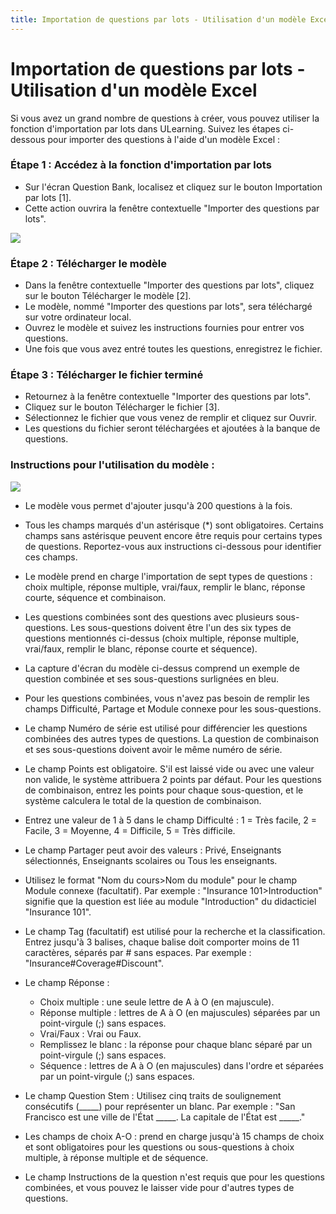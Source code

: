 ```yaml
---
title: Importation de questions par lots - Utilisation d'un modèle Excel
---
```



# Importation de questions par lots - Utilisation d'un modèle Excel 
 
 Si vous avez un grand nombre de questions à créer, vous pouvez utiliser la fonction d'importation par lots dans ULearning. Suivez les étapes ci-dessous pour importer des questions à l'aide d'un modèle Excel : 
 
 ### Étape 1 : Accédez à la fonction d'importation par lots 
 - Sur l'écran Question Bank, localisez et cliquez sur le bouton Importation par lots [1]. 
 - Cette action ouvrira la fenêtre contextuelle "Importer des questions par lots". 
 
 ![]( /img/utest/teacher/question05.png) 
 
 ### Étape 2 : Télécharger le modèle 
 
 - Dans la fenêtre contextuelle "Importer des questions par lots", cliquez sur le bouton Télécharger le modèle [2]. 
 - Le modèle, nommé "Importer des questions par lots", sera téléchargé sur votre ordinateur local. 
 - Ouvrez le modèle et suivez les instructions fournies pour entrer vos questions. 
 - Une fois que vous avez entré toutes les questions, enregistrez le fichier. 
 
 ### Étape 3 : Télécharger le fichier terminé 

 - Retournez à la fenêtre contextuelle "Importer des questions par lots". 
 - Cliquez sur le bouton Télécharger le fichier [3]. 
 - Sélectionnez le fichier que vous venez de remplir et cliquez sur Ouvrir. 
 - Les questions du fichier seront téléchargées et ajoutées à la banque de questions. 

 ### Instructions pour l'utilisation du modèle : 

 ![]( /img/utest/teacher/question06.png) 
 
 - Le modèle vous permet d'ajouter jusqu'à 200 questions à la fois. 
 - Tous les champs marqués d'un astérisque (*) sont obligatoires. Certains champs sans astérisque peuvent encore être requis pour certains types de questions. Reportez-vous aux instructions ci-dessous pour identifier ces champs. 
 - Le modèle prend en charge l'importation de sept types de questions : choix multiple, réponse multiple, vrai/faux, remplir le blanc, réponse courte, séquence et combinaison. 
 
 - Les questions combinées sont des questions avec plusieurs sous-questions. Les sous-questions doivent être l'un des six types de questions mentionnés ci-dessus (choix multiple, réponse multiple, vrai/faux, remplir le blanc, réponse courte et séquence). 
 - La capture d'écran du modèle ci-dessus comprend un exemple de question combinée et ses sous-questions surlignées en bleu. 
 - Pour les questions combinées, vous n'avez pas besoin de remplir les champs Difficulté, Partage et Module connexe pour les sous-questions. 
 - Le champ Numéro de série est utilisé pour différencier les questions combinées des autres types de questions. La question de combinaison et ses sous-questions doivent avoir le même numéro de série. 
 - Le champ Points est obligatoire. S'il est laissé vide ou avec une valeur non valide, le système attribuera 2 points par défaut. Pour les questions de combinaison, entrez les points pour chaque sous-question, et le système calculera le total de la question de combinaison. 
 - Entrez une valeur de 1 à 5 dans le champ Difficulté : 1 = Très facile, 2 = Facile, 3 = Moyenne, 4 = Difficile, 5 = Très difficile. 
 - Le champ Partager peut avoir des valeurs : Privé, Enseignants sélectionnés, Enseignants scolaires ou Tous les enseignants. 
 - Utilisez le format "Nom du cours>Nom du module" pour le champ Module connexe (facultatif). Par exemple : "Insurance 101>Introduction" signifie que la question est liée au module "Introduction" du didacticiel "Insurance 101". 
 - Le champ Tag (facultatif) est utilisé pour la recherche et la classification. Entrez jusqu'à 3 balises, chaque balise doit comporter moins de 11 caractères, séparés par # sans espaces. Par exemple : "Insurance#Coverage#Discount". 
 - Le champ Réponse : 
     - Choix multiple : une seule lettre de A à O (en majuscule). 
     - Réponse multiple : lettres de A à O (en majuscules) séparées par un point-virgule (;) sans espaces. 
     - Vrai/Faux : Vrai ou Faux. 
     - Remplissez le blanc : la réponse pour chaque blanc séparé par un point-virgule (;) sans espaces. 
     - Séquence : lettres de A à O (en majuscules) dans l'ordre et séparées par un point-virgule (;) sans espaces. 
 - Le champ Question Stem : Utilisez cinq traits de soulignement consécutifs (_____) pour représenter un blanc. Par exemple : "San Francisco est une ville de l'État _____. La capitale de l'État est _____." 
 - Les champs de choix A-O : prend en charge jusqu'à 15 champs de choix et sont obligatoires pour les questions ou sous-questions à choix multiple, à réponse multiple et de séquence. 
 - Le champ Instructions de la question n'est requis que pour les questions combinées, et vous pouvez le laisser vide pour d'autres types de questions.
